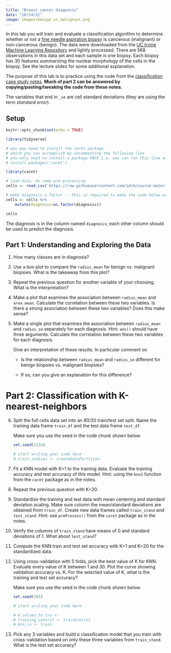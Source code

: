 ```yaml
---
title: "Breast cancer diagnosis"
date: "10/14/22"
image: images/benign_vs_malignant.png
---
```


In this lab you will train and evaluate a classification algorithm to determine whether or not a [fine needle aspiration biopsy](https://en.wikipedia.org/wiki/Fine-needle_aspiration) is cancerous (malignant) or non-cancerous (benign). The data were downloaded from the [UC Irvine Machine Learning Repository](https://archive.ics.uci.edu/ml/datasets/Breast+Cancer+Wisconsin+%28Diagnostic%29) and lightly processed. There are 568 observations in this data set and each sample is one biopsy.
Each biopsy has 30 features summarizing the nuclear morphology of the cells in the biopsy.
See the lecture slides for some additional explanation.

The purpose of this lab is to practice using the code from the [classification case study notes](https://www.stat20.org/3-prediction/16-classification-case-study/notes.html). **Much of part 2 can be answered by copying/pasting/tweaking the code from these notes.**

The variables that end in `_se` are cell standard deviations (they are using the term *standard error*).

## Setup

```r
knitr::opts_chunk$set(echo = TRUE)
```



```r
library(tidyverse)

# you may need to install the caret package
# which you can accomplish by uncommenting the following line
# you only need to install a package ONCE i.e. you can run this line once then never again
# install.packages('caret')

library(caret)

# load data, do some pre-processing
cells <- read_csv('https://raw.githubusercontent.com/idc9/course-materials/main/3-prediction/labs/brca_fna_data.csv')

# make diagnosis a factor -- this is required to make the code below work!
cells <- cells %>% 
    mutate(diagnosis=as.factor(diagnosis))

cells
```

The diagnosis is in the column named `diagnosis`; each other column should be used to predict the diagnosis.

## Part 1: Understanding and Exploring the Data

1. How many classes are in diagnosis?

2. Use a box plot to compare the `radius_mean` for benign vs. malignant biopsies. What is the takeaway from this plot?

3.  Repeat the previous question for another variable of your choosing. What is the interpretation?

4.  Make a plot that examines the association between `radius_mean` and `area_mean`. Calculate the correlation between these two variables. Is there a strong association between these two variables? Does this make sense?

5.  Make a single plot that examines the association between `radius_mean` and `radius_se` separately for each diagnosis. Hint: `aes()` should have three arguments. Calculate the correlation between these two variables for each diagnosis.

    Give an interpretation of these results. In particular comment on

    - Is the relationship between `radius_mean` and `radius_se` different for benign biopsies vs. malignant biopsies?

    - If so, can you give an explanation for this difference?


# Part 2: Classification with K-nearest-neighbors

6.  Split the full cells data set into an 80/20 train/test set split. Name the training data frame `train_df` and the test data frame `test_df`.

    Make sure you use the seed in the code chunk shown below.

    ```r
    set.seed(1234)

    # start writing your code here
    # train_indices <- createDataPartition
    ```

7.  Fit a KNN model with K=1 to the training data. Evaluate the training accuracy and test accuracy of this model. Hint: using the `knn3` function from the `caret` package as in the notes.

8.  Repeat the previous question with K=20.

9.  Standardize the training and test data with mean centering and standard deviation scaling. Make sure column the mean/standard deviations are obtained from `train_df`. Create new data frames called `train_stand` and `test_stand`. Hint: use `preProcess()` from the `caret` package as in the notes.

10.  Verify the columns of `train_stand` have means of 0 and standard deviations of 1. What about `test_stand`?

11.  Compute the KNN train and test set accuracy with K=1 and K=20 for the standardized data.

12. Using cross-validation with 5 folds, pick the best value of K for KNN. Evaluate every value of K between 1 and 30. Plot the curve showing validation accuracy vs. K.  For the selected value of K, what is the training and test set accuracy?

    Make sure you use the seed in the code chunk shown below.

    ```r
    set.seed(393)
      
    # start writing your code here
    
    # k_values_to_try <-
    # training_control <- trainControl
    # knn_cv <- train
    ```

13. Pick any 3 variables and build a classification model that you train with cross-validation based on only these three variables from `train_stand`. What is the test set accuracy?